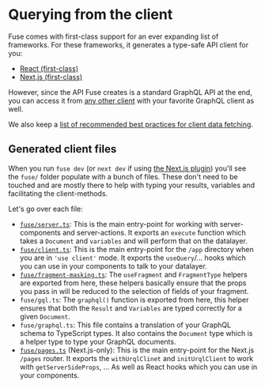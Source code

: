 
# Querying from the client

Fuse comes with first-class support for an ever expanding list of frameworks. For these frameworks, it generates a type-safe API client for you:

- [React (first-class)](/docs/client/react)
- [Next.js (first-class)](/docs/client/nextjs)

However, since the API Fuse creates is a standard GraphQL API at the end, you can access it from [any other client](/docs/client/other) with your favorite GraphQL client as well.

We also keep a [list of recommended best practices for client data fetching](/docs/client/best-practices).

## Generated client files

When you run `fuse dev` (or `next dev` if using [the Next.js plugin](/docs/setting-fuse-up-manually/nextjs)) you'll see the `fuse/` folder populate
with a bunch of files. These don't need to be touched and are mostly there to
help with typing your results, variables and facilitating the client-methods.

Let's go over each file:

- [`fuse/server.ts`](/docs/basics/client/server-components): This is the main entry-point for working with server-components and server-actions. It exports an `execute` function
  which takes a <Explain term='documents'>`Document`</Explain> and `variables` and will perform that on the datalayer.
- [`fuse/client.ts`](/docs/basics/client/client-components): This is the main entry-point for the `/app` directory when you are
  in `'use client'` mode. It exports the `useQuery`/... hooks which you can use in your
  components to talk to your datalayer.
- [`fuse/fragment-masking.ts`](/docs/basics/client/best-practices): The `useFragment` and `FragmentType` helpers are exported from here,
  these helpers basically ensure that the props you pass in will be reduced to the selection of fields
  of your <Explain term='fragments'>fragment</Explain>.
- `fuse/gql.ts`: The `graphql()` function is exported from here, this helper ensures that both the `Result`
  and `Variables` are typed correctly for a given <Explain term='documents'>`Document`</Explain>.
- `fuse/graphql.ts`: This file contains a translation of your GraphQL schema to TypeScript types.
  It also contains the <Explain term='documents'>`Document`</Explain> type which is a helper type to type your GraphQL documents.
- [`fuse/pages.ts`](/docs/basics/client/page-components) (Next.js-only): This is the main entry-point for the Next.js `/pages` router.
  It exports the `withUrqlClinet` and `initUrqlClient` to work with `getServerSideProps`, ...
  As well as React hooks which you can use in your components.
